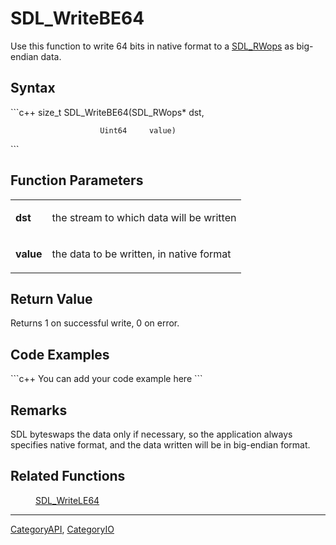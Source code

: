 
= SDL_WriteBE64 =
Use this function to write 64 bits in native format to a [[SDL_RWops]] as big-endian data.


== Syntax ==
```c++
size_t SDL_WriteBE64(SDL_RWops* dst,
                     Uint64     value)
```

== Function Parameters ==
{|
|'''dst'''
|the stream to which data will be written
|-
|'''value'''
|the data to be written, in native format
|}

== Return Value ==
Returns 1 on successful write, 0 on error.

== Code Examples ==
```c++
You can add your code example here
```

== Remarks ==
SDL byteswaps the data only if necessary, so the application always specifies native format, and the data written will be in big-endian format.

== Related Functions ==
:[[SDL_WriteLE64]]

----
[[CategoryAPI]], [[CategoryIO]]
